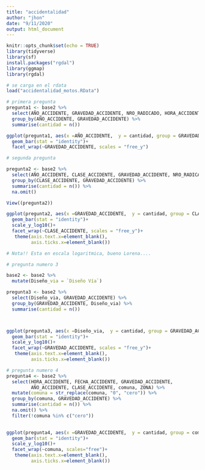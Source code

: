 ```yaml
---
title: "accidentalidad"
author: "jhon"
date: "9/11/2020"
output: html_document
---
```


```r
knitr::opts_chunk$set(echo = TRUE)
library(tidyverse)
library(sf)
install.packages("rgdal")
library(ggmap)
library(rgdal)
```

```r

# se carga en el rdata
load("accidentalidad_motos.RData")

```

```r

# primera pregunta
pregunta1 <- base2 %>% 
  select(AÑO_ACCIDENTE, GRAVEDAD_ACCIDENTE, NRO_RADICADO, HORA_ACCIDENTE) %>% 
  group_by(AÑO_ACCIDENTE, GRAVEDAD_ACCIDENTE) %>% 
  summarise(cantidad = n())

ggplot(pregunta1, aes(x =AÑO_ACCIDENTE,  y = cantidad, group = GRAVEDAD_ACCIDENTE, fill = AÑO_ACCIDENTE))+
  geom_bar(stat = "identity")+
  facet_wrap(~GRAVEDAD_ACCIDENTE, scales = "free_y")


```
```r
# segunda pregunta

pregunta2 <- base2 %>% 
  select(AÑO_ACCIDENTE, CLASE_ACCIDENTE, GRAVEDAD_ACCIDENTE, NRO_RADICADO, HORA_ACCIDENTE, comuna, ZONA) %>% 
  group_by(CLASE_ACCIDENTE, GRAVEDAD_ACCIDENTE) %>% 
  summarise(cantidad = n()) %>% 
  na.omit()

View((pregunta2))

ggplot(pregunta2, aes(x =GRAVEDAD_ACCIDENTE,  y = cantidad, group = CLASE_ACCIDENTE, fill = GRAVEDAD_ACCIDENTE))+
  geom_bar(stat = "identity")+
  scale_y_log10()+
  facet_wrap(~CLASE_ACCIDENTE, scales = "free_y")+
   theme(axis.text.x=element_blank(),
         axis.ticks.x=element_blank())

# Nota!! Esta en escala logaritmica, bueno Lorena....
```

```r
# pregunta numero 3

base2 <- base2 %>%
  mutate(Diseño_via = `Diseño Vía`) 

pregunta3 <- base2 %>% 
  select(Diseño_via, GRAVEDAD_ACCIDENTE) %>% 
  group_by(GRAVEDAD_ACCIDENTE, Diseño_via) %>% 
  summarise(cantidad = n())



ggplot(pregunta3, aes(x =Diseño_via,  y = cantidad, group = GRAVEDAD_ACCIDENTE, fill = Diseño_via))+
  geom_bar(stat = "identity")+
  scale_y_log10()+
  facet_wrap(~GRAVEDAD_ACCIDENTE, scales = "free_y")+
   theme(axis.text.x=element_blank(),
         axis.ticks.x=element_blank())
```



```r
# pregunta numero 4
pregunta4 <- base2 %>% 
  select(HORA_ACCIDENTE, FECHA_ACCIDENTE, GRAVEDAD_ACCIDENTE,
         AÑO_ACCIDENTE, CLASE_ACCIDENTE, comuna, ZONA) %>% 
  mutate(comuna = str_replace(comuna, "0", "cero")) %>% 
  group_by(comuna, GRAVEDAD_ACCIDENTE) %>% 
  summarise(cantidad = n()) %>% 
  na.omit() %>% 
  filter(!comuna %in% c("cero"))

  
ggplot(pregunta4, aes(x =GRAVEDAD_ACCIDENTE,  y = cantidad, group = comuna, fill = GRAVEDAD_ACCIDENTE))+
  geom_bar(stat = "identity")+
  scale_y_log10()+
  facet_wrap(~comuna, scales="free")+
   theme(axis.text.x=element_blank(),
         axis.ticks.x=element_blank())

```

